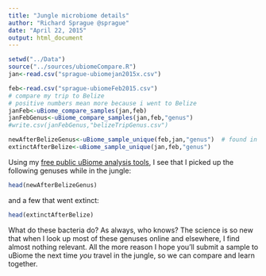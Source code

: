 ```yaml
---
title: "Jungle microbiome details"
author: "Richard Sprague @sprague"
date: "April 22, 2015"
output: html_document
---
```




```r
setwd("../Data")
source("../sources/ubiomeCompare.R")
jan<-read.csv("sprague-ubiomejan2015x.csv")

feb<-read.csv("sprague-ubiomeFeb2015.csv")
# compare my trip to Belize
# positive numbers mean more because i went to Belize
janFeb<-uBiome_compare_samples(jan,feb)
janFebGenus<-uBiome_compare_samples(jan,feb,"genus")
#write.csv(janFebGenus,"belizeTripGenus.csv")

newAfterBelizeGenus<-uBiome_sample_unique(feb,jan,"genus")  # found in feb, but not jan
extinctAfterBelize<-uBiome_sample_unique(jan,feb,"genus")

```

Using my [free public uBiome analysis tools](https://github.com/richardsprague/uBiome), I see that I picked up the following genuses while in the jungle:

```r

head(newAfterBelizeGenus)
```

and a few that went extinct:
```r
head(extinctAfterBelize)
```

What do these bacteria do? As always, who knows? The science is so new that when I look up most of these genuses online and elsewhere, I find almost nothing relevant. All the more reason I hope you'll submit a sample to uBiome the next time *you* travel in the jungle, so we can compare and learn together.

